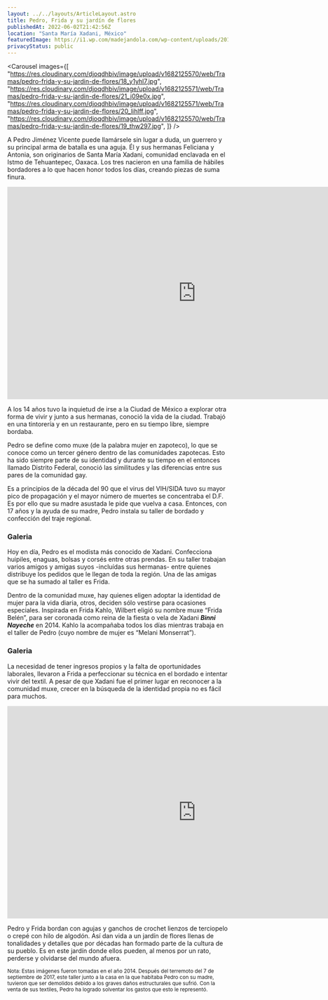 ```yaml
---
layout: ../../layouts/ArticleLayout.astro
title: Pedro, Frida y su jardín de flores
publishedAt: 2022-06-02T21:42:56Z
location: "Santa María Xadani, México"
featuredImage: https://i1.wp.com/madejandola.com/wp-content/uploads/2019/09/pedro-frida-jardin-de-flores-007.jpg?w=1600
privacyStatus: public
---
```




<Carousel
   images={[
    "https://res.cloudinary.com/djoqdhbiv/image/upload/v1682125570/web/Tramas/pedro-frida-y-su-jardin-de-flores/18_y1yhl7.jpg",
    "https://res.cloudinary.com/djoqdhbiv/image/upload/v1682125571/web/Tramas/pedro-frida-y-su-jardin-de-flores/21_j09e0x.jpg",
    "https://res.cloudinary.com/djoqdhbiv/image/upload/v1682125571/web/Tramas/pedro-frida-y-su-jardin-de-flores/20_lihlff.jpg",
    "https://res.cloudinary.com/djoqdhbiv/image/upload/v1682125570/web/Tramas/pedro-frida-y-su-jardin-de-flores/19_thw297.jpg",
  ]}
/>

A Pedro Jiménez Vicente puede llamársele sin lugar a duda, un guerrero y su principal arma de batalla es una aguja. Él y sus hermanas Feliciana y Antonia, son originarios de Santa María Xadani, comunidad enclavada en el Istmo de Tehuantepec, Oaxaca. Los tres nacieron en una familia de hábiles bordadores a lo que hacen honor todos los días, creando piezas de suma finura.

<iframe class="mx-auto" src="https://onelineplayer.com/player.html?autoplay=false&amp;loop=false&amp;autopause=false&amp;muted=false&amp;url=https%3A%2F%2Fdrive.google.com%2Fuc%3Fauthuser%3D0%26id%3D1H-3r00JEf9mfuulaWDxcwRBMPVbX4iGp%26export%3Ddownload&amp;poster=https%3A%2F%2Fdrive.google.com%2Fuc%3Fauthuser%3D0%26id%3D1MDx7lC9bXaPljlvhjksIQ6wITqHYvgsz%26export%3Ddownload&amp;time=true&amp;progressBar=true&amp;playButton=true&amp;overlay=true&amp;muteButton=true&amp;fullscreenButton=true&amp;style=light&amp;logo=false&amp;quality=720p" width="860" height="484" frameborder="0" scrolling="no" allowfullscreen="allowfullscreen"></iframe>

A los 14 años tuvo la inquietud de irse a la Ciudad de México a explorar otra forma de vivir y junto a sus hermanas, conoció la vida de la ciudad. Trabajó en una tintorería y en un restaurante, pero en su tiempo libre, siempre bordaba.

Pedro se define como muxe (de la palabra mujer en zapoteco), lo que se conoce como un tercer género dentro de las comunidades zapotecas. Esto ha sido siempre parte de su identidad y durante su tiempo en el entonces llamado Distrito Federal, conoció las similitudes y las diferencias entre sus pares de la comunidad gay.

Es a principios de la década del 90 que el virus del VIH/SIDA tuvo su mayor pico de propagación y el mayor número de muertes se concentraba el D.F. Es por ello que su madre asustada le pide que vuelva a casa. Entonces, con 17 años y la ayuda de su madre, Pedro instala su taller de bordado y confección del traje regional.


### Galeria

Hoy en día, Pedro es el modista más conocido de Xadani. Confecciona huipiles, enaguas, bolsas y corsés entre otras prendas. En su taller trabajan varios amigos y amigas suyos -incluídas sus hermanas- entre quienes distribuye los pedidos que le llegan de toda la región. Una de las amigas que se ha sumado al taller es Frida.

Dentro de la comunidad muxe, hay quienes eligen adoptar la identidad de mujer para la vida diaria, otros, deciden sólo vestirse para ocasiones especiales. Inspirada en Frida Kahlo, Wilbert eligió su nombre muxe “Frida Belén”, para ser coronada como reina de la fiesta o vela de Xadani **_Binni Nayeche_** en 2014. Kahlo la acompañaba todos los días mientras trabaja en el taller de Pedro (cuyo nombre de mujer es “Melani Monserrat”).

### Galeria

La necesidad de tener ingresos propios y la falta de oportunidades laborales, llevaron a Frida a perfeccionar su técnica en el bordado e intentar vivir del textil. A pesar de que Xadani fue el primer lugar en reconocer a la comunidad muxe, crecer en la búsqueda de la identidad propia no es fácil para muchos.

<iframe class="mx-auto" src="https://onelineplayer.com/player.html?autoplay=false&amp;loop=false&amp;autopause=false&amp;muted=false&amp;url=https%3A%2F%2Fdrive.google.com%2Fuc%3Fauthuser%3D0%26id%3D1BrbvqmWuUV5HKaXxJbHAlAGnoCQ_ajfs%26export%3Ddownload&amp;poster=https%3A%2F%2Fdrive.google.com%2Fuc%3Fauthuser%3D0%26id%3D16hKWe3uHVp0xnI-8Plp_Du6c-0JZiKjk%26export%3Ddownload&amp;time=true&amp;progressBar=true&amp;playButton=true&amp;overlay=true&amp;muteButton=true&amp;fullscreenButton=true&amp;style=light&amp;logo=false&amp;quality=720p" width="860" height="484" frameborder="0" scrolling="no" allowfullscreen="allowfullscreen"></iframe>

Pedro y Frida bordan con agujas y ganchos de crochet lienzos de terciopelo o crepé con hilo de algodón. Así dan vida a un jardín de flores llenas de tonalidades y detalles que por décadas han formado parte de la cultura de su pueblo. Es en este jardín donde ellos pueden, al menos por un rato, perderse y olvidarse del mundo afuera.

<p><small>Nota: Estas imágenes fueron tomadas en el año 2014. Después del terremoto del 7 de septiembre de 2017, este taller junto a la casa en la que habitaba Pedro con su madre, tuvieron que ser demolidos debido a los graves daños estructurales que sufrió. Con la venta de sus textiles, Pedro ha logrado solventar los gastos que esto le representó.</small></p>
